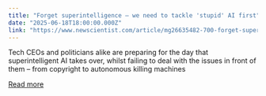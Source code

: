 ```yaml
---
title: "Forget superintelligence – we need to tackle 'stupid' AI first"
date: "2025-06-18T18:00:00.000Z"
link: "https://www.newscientist.com/article/mg26635482-700-forget-superintelligence-we-need-to-tackle-stupid-ai-first/?utm_campaign=RSS%7CNSNS&utm_source=NSNS&utm_medium=RSS&utm_content=technology"
---
```


Tech CEOs and politicians alike are preparing for the day that superintelligent AI takes over, whilst failing to deal with the issues in front of them – from copyright to autonomous killing machines

[Read more](https://www.newscientist.com/article/mg26635482-700-forget-superintelligence-we-need-to-tackle-stupid-ai-first/?utm_campaign=RSS%7CNSNS&utm_source=NSNS&utm_medium=RSS&utm_content=technology)
